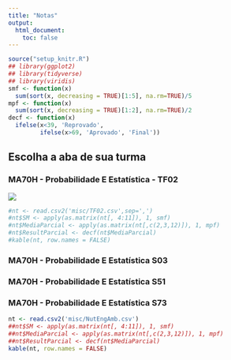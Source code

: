 ```yaml
---
title: "Notas"
output:
  html_document:
    toc: false
---
```


```r
source("setup_knitr.R")
## library(ggplot2)
## library(tidyverse)
## library(viridis)
smf <- function(x) 
  sum(sort(x, decreasing = TRUE)[1:5], na.rm=TRUE)/5
mpf <- function(x) 
  sum(sort(x, decreasing = TRUE)[1:2], na.rm=TRUE)/2
decf <- function(x) 
  ifelse(x<39, 'Reprovado', 
         ifelse(x>69, 'Aprovado', 'Final'))
```

## Escolha a aba de sua turma {.tabset}

### MA70H - Probabilidade E Estatística - TF02

![](misc/TF02.png)


```r
#nt <- read.csv2('misc/TF02.csv',sep=',')
#nt$SM <- apply(as.matrix(nt[, 4:11]), 1, smf)
#nt$MediaParcial <- apply(as.matrix(nt[,c(2,3,12)]), 1, mpf)
#nt$ResultParcial <- decf(nt$MediaParcial)
#kable(nt, row.names = FALSE)
```


### MA70H - Probabilidade E Estatística	S03

### MA70H - Probabilidade E Estatística	S51



### MA70H - Probabilidade E Estatística	S73


```r
nt <- read.csv2('misc/NutEngAmb.csv')
##nt$SM <- apply(as.matrix(nt[, 4:11]), 1, smf)
##nt$MediaParcial <- apply(as.matrix(nt[,c(2,3,12)]), 1, mpf)
##nt$ResultParcial <- decf(nt$MediaParcial)
kable(nt, row.names = FALSE)
```

